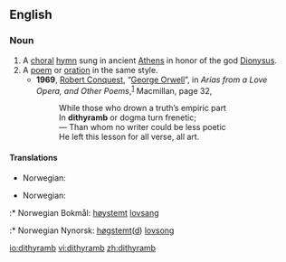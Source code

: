 ==English==

===Noun===
{{Wikipedia}}
{{en-noun}}

# A [[choral]] [[hymn]] sung in ancient [[Athens]] in honor of the god [[Dionysus]].
# A [[poem]] or [[oration]] in the same style.
#* '''1969''', [[w:Robert Conquest|Robert Conquest]], “[[w:George Orwell|George Orwell]]”, in ''Arias from a Love Opera, and Other Poems'',<sup>[http://books.google.com/books?id=kBdKAAAAMAAJ]</sup> Macmillan, page 32,
#*: While those who drown a truth’s empiric part
#*: In '''dithyramb''' or dogma turn frenetic;
#*: — Than whom no writer could be less poetic
#*: He left this lesson for all verse, all art.

====Translations====
{{trans-top|a choral hymn sung in ancient Athens in honor of the god Dionysus}}
* Norwegian: {{t-|no|dityrambe|m}}
{{trans-mid}}
{{trans-bottom}}

{{trans-top|a poem or oration in the same style}}
* Norwegian:
:* Norwegian Bokmål: [[høystemt]] [[lovsang]]
:* Norwegian Nynorsk: [[høgstemt]]([[høgstemd|d]]) [[lovsong]]
{{trans-mid}}
{{trans-bottom}}

[[io:dithyramb]]
[[vi:dithyramb]]
[[zh:dithyramb]]
